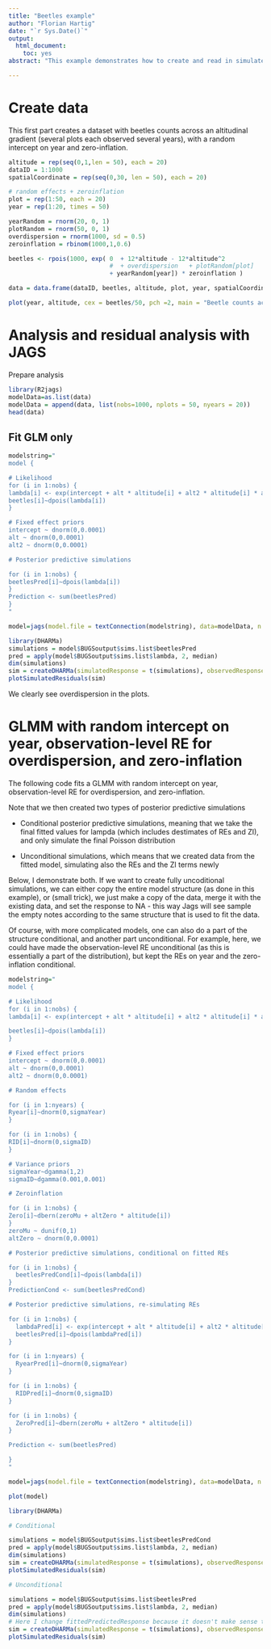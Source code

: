 ```yaml
---
title: "Beetles example"
author: "Florian Hartig"
date: "`r Sys.Date()`"
output: 
  html_document: 
    toc: yes
abstract: "This example demonstrates how to create and read in simulated residuals from a Bayesian analysis in DHARMa"

---
```



# Create data

This first part creates a dataset with beetles counts across an altitudinal gradient (several plots each observed several years), with a random intercept on year and zero-inflation. 

```r
altitude = rep(seq(0,1,len = 50), each = 20)
dataID = 1:1000
spatialCoordinate = rep(seq(0,30, len = 50), each = 20)

# random effects + zeroinflation
plot = rep(1:50, each = 20)
year = rep(1:20, times = 50)

yearRandom = rnorm(20, 0, 1)
plotRandom = rnorm(50, 0, 1)
overdispersion = rnorm(1000, sd = 0.5)
zeroinflation = rbinom(1000,1,0.6)

beetles <- rpois(1000, exp( 0  + 12*altitude - 12*altitude^2 
                            #  + overdispersion   + plotRandom[plot]
                            + yearRandom[year]) * zeroinflation )

data = data.frame(dataID, beetles, altitude, plot, year, spatialCoordinate)

plot(year, altitude, cex = beetles/50, pch =2, main = "Beetle counts across altitudinal gradient\n triangle is proportional to counts")
```

# Analysis and residual analysis with JAGS

Prepare analysis

```r
library(R2jags)
modelData=as.list(data)
modelData = append(data, list(nobs=1000, nplots = 50, nyears = 20))
head(data)

```

## Fit GLM only 

```r

modelstring="
model {

# Likelihood
for (i in 1:nobs) {
lambda[i] <- exp(intercept + alt * altitude[i] + alt2 * altitude[i] * altitude[i]) 
beetles[i]~dpois(lambda[i]) 
}

# Fixed effect priors 
intercept ~ dnorm(0,0.0001)
alt ~ dnorm(0,0.0001)
alt2 ~ dnorm(0,0.0001)

# Posterior predictive simulations 

for (i in 1:nobs) {
beetlesPred[i]~dpois(lambda[i])
}
Prediction <- sum(beetlesPred)
}
"

model=jags(model.file = textConnection(modelstring), data=modelData, n.iter=10000,  parameters.to.save = c("intercept", "alt", "alt2", "beetlesPred", "lambda"), DIC = F)

library(DHARMa)
simulations = model$BUGSoutput$sims.list$beetlesPred
pred = apply(model$BUGSoutput$sims.list$lambda, 2, median)
dim(simulations)
sim = createDHARMa(simulatedResponse = t(simulations), observedResponse = data$beetles, fittedPredictedResponse = pred, integerResponse = T)
plotSimulatedResiduals(sim)

```


We clearly see overdispersion in the plots.


# GLMM with random intercept on year, observation-level RE for overdispersion, and zero-inflation

The following code fits a GLMM with random intercept on year, observation-level RE for overdispersion, and zero-inflation.

Note that we then created two types of posterior predictive simulations 

* Conditional posterior predictive simulations, meaning that we take the final fitted values for lampda (which includes destimates of REs and ZI), and only simulate the final Poisson distribution

* Unconditional simulations, which means that we created data from the fitted model, simulating also the REs and the ZI terms newly

Below, I demonstrate both. If we want to create fully uncoditional simulations, we can either copy the entire model structure (as done in this example), or (small trick), we just make a copy of the data, merge it with the existing data, and set the response to NA - this way Jags will see sample the empty notes according to the same structure that is used to fit the data. 

Of course, with more complicated models, one can also do a part of the structure conditional, and another part unconditional. For example, here, we could have made the observation-level RE unconditional (as this is essentially a part of the distribution), but kept the REs on year and the zero-inflation conditional. 

```r

modelstring="
model {

# Likelihood
for (i in 1:nobs) {
lambda[i] <- exp(intercept + alt * altitude[i] + alt2 * altitude[i] * altitude[i] + Ryear[year[i]] + RID[i] ) * Zero[i] + 0.00000001 

beetles[i]~dpois(lambda[i]) 
}

# Fixed effect priors 
intercept ~ dnorm(0,0.0001)
alt ~ dnorm(0,0.0001)
alt2 ~ dnorm(0,0.0001)

# Random effects 

for (i in 1:nyears) {
Ryear[i]~dnorm(0,sigmaYear)
}

for (i in 1:nobs) {
RID[i]~dnorm(0,sigmaID)
}

# Variance priors 
sigmaYear~dgamma(1,2)
sigmaID~dgamma(0.001,0.001)

# Zeroinflation

for (i in 1:nobs) {
Zero[i]~dbern(zeroMu + altZero * altitude[i])
}
zeroMu ~ dunif(0,1)
altZero ~ dnorm(0,0.0001)

# Posterior predictive simulations, conditional on fitted REs  

for (i in 1:nobs) {
  beetlesPredCond[i]~dpois(lambda[i])
}
PredictionCond <- sum(beetlesPredCond)

# Posterior predictive simulations, re-simulating REs  

for (i in 1:nobs) {
  lambdaPred[i] <- exp(intercept + alt * altitude[i] + alt2 * altitude[i] * altitude[i] + RyearPred[year[i]] + RIDPred[i] ) * ZeroPred[i] + 0.00000001 
  beetlesPred[i]~dpois(lambdaPred[i]) 
}

for (i in 1:nyears) {
  RyearPred[i]~dnorm(0,sigmaYear)
}

for (i in 1:nobs) {
  RIDPred[i]~dnorm(0,sigmaID)
}

for (i in 1:nobs) {
  ZeroPred[i]~dbern(zeroMu + altZero * altitude[i])
}

Prediction <- sum(beetlesPred)

}
"

model=jags(model.file = textConnection(modelstring), data=modelData, n.iter=10000,  parameters.to.save = c("intercept", "alt", "alt2", "beetlesPred", "beetlesPredCond", "Ryear", "sigmaYear", "lambda", "altZero", "zeroMu"), DIC = F)

plot(model)

```


```r
library(DHARMa)

# Conditional

simulations = model$BUGSoutput$sims.list$beetlesPredCond
pred = apply(model$BUGSoutput$sims.list$lambda, 2, median)
dim(simulations)
sim = createDHARMa(simulatedResponse = t(simulations), observedResponse = data$beetles, fittedPredictedResponse = pred, integerResponse = T)
plotSimulatedResiduals(sim)

# Unconditional

simulations = model$BUGSoutput$sims.list$beetlesPred
pred = apply(model$BUGSoutput$sims.list$lambda, 2, median)
dim(simulations)
# Here I change fittedPredictedResponse because it doesn't make sense to plot the unconditional residuals against the conditional predictions
sim = createDHARMa(simulatedResponse = t(simulations), observedResponse = data$beetles, fittedPredictedResponse = apply(simulations, 2, mean), integerResponse = T)
plotSimulatedResiduals(sim)
```

